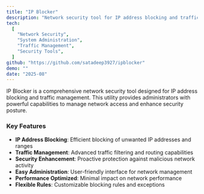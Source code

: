 ```yaml
---
title: "IP Blocker"
description: "Network security tool for IP address blocking and traffic management"
tech:
  [
    "Network Security",
    "System Administration",
    "Traffic Management",
    "Security Tools",
  ]
github: "https://github.com/satadeep3927/ipblocker"
demo: ""
date: "2025-08"
---
```


IP Blocker is a comprehensive network security tool designed for IP address blocking and traffic management. This utility provides administrators with powerful capabilities to manage network access and enhance security posture.

### Key Features

- **IP Address Blocking**: Efficient blocking of unwanted IP addresses and ranges
- **Traffic Management**: Advanced traffic filtering and routing capabilities
- **Security Enhancement**: Proactive protection against malicious network activity
- **Easy Administration**: User-friendly interface for network management
- **Performance Optimized**: Minimal impact on network performance
- **Flexible Rules**: Customizable blocking rules and exceptions
